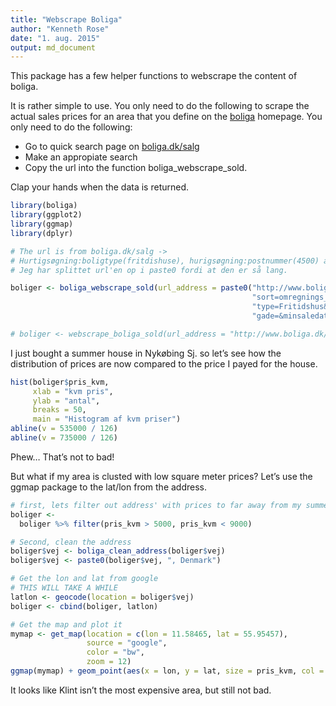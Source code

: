 ```yaml
---
title: "Webscrape Boliga"
author: "Kenneth Rose"
date: "1. aug. 2015"
output: md_document
---
```


This package has a few helper functions to webscrape the content of boliga.

It is rather simple to use. You only need to do the following to scrape the actual sales
prices for an area that you define on the [boliga](www.boliga.dk) homepage. You only 
need to do the following:

- Go to quick search page on [boliga.dk/salg](www.boliga.dk/salg)
- Make an appropiate search
- Copy the url into the function boliga_webscrape_sold.

Clap your hands when the data is returned.


```r

library(boliga)
library(ggplot2)
library(ggmap)
library(dplyr)

# The url is from boliga.dk/salg -> 
# Hurtigsøgning:boligtype(fritdishuse), hurigsøgning:postnummer(4500) and then press "søg"
# Jeg har splittet url'en op i paste0 fordi at den er så lang.

boliger <- boliga_webscrape_sold(url_address = paste0("http://www.boliga.dk/salg/resultater?so=1&",
                                                      "sort=omregnings_dato-d&maxsaledate=today&",
                                                      "type=Fritidshus&iPostnr=4500&",
                                                      "gade=&minsaledate=2015"))

# boliger <- webscrape_boliga_sold(url_address = "http://www.boliga.dk/salg/resultater?so=1&type=Fritidshus&kom=&fraPostnr=&tilPostnr=&gade=&min=&max=&byggetMin=&byggetMax=&minRooms=&maxRooms=&minSize=&maxSize=&minsaledate=2014&maxsaledate=today&kode=")


```

I just bought a summer house in Nykøbing Sj. so let's see how the distribution of prices are now
compared to the price I payed for the house.

```r

hist(boliger$pris_kvm, 
     xlab = "kvm pris", 
     ylab = "antal",
     breaks = 50, 
     main = "Histogram af kvm priser")
abline(v = 535000 / 126)
abline(v = 735000 / 126)

```

Phew... That's not to bad!


But what if my area is clusted with low square meter prices? Let's use the ggmap package to the lat/lon from the address.

```r

# first, lets filter out address' with prices to far away from my summer house
boliger <- 
  boliger %>% filter(pris_kvm > 5000, pris_kvm < 9000)

# Second, clean the address
boliger$vej <- boliga_clean_address(boliger$vej)
boliger$vej <- paste0(boliger$vej, ", Denmark")

# Get the lon and lat from google
# THIS WILL TAKE A WHILE
latlon <- geocode(location = boliger$vej)
boliger <- cbind(boliger, latlon)

# Get the map and plot it
mymap <- get_map(location = c(lon = 11.58465, lat = 55.95457), 
                 source = "google",
                 color = "bw", 
                 zoom = 12)
ggmap(mymap) + geom_point(aes(x = lon, y = lat, size = pris_kvm, col = type), data = boliger)

```

It looks like Klint isn't the most expensive area, but still not bad.
